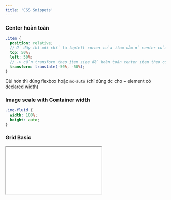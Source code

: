 ```yaml
---
title: 'CSS Snippets'
---
```


### Center hoàn toàn

```scss
.item {
  position: relative;
  // Ở đây thì mới chỉ là topleft corner của item nằm ở center của container
  top: 50%;
  left: 50%;
  // -> cần transform theo item size để hoàn toàn center item theo container
  transform: translate(-50%, -50%);
}
```

Cùi hơn thì dùng flexbox hoặc `mx-auto` (chỉ dùng dc cho ~ element có declared width)

### Image scale with Container width

```css
.img-fluid {
  width: 100%;
  height: auto;
}
```

### Grid Basic

<iframe
  src="<https://codesandbox.io/embed/css-grid-1iewhe?fontsize=12&hidenavigation=1&module=%2Fsrc%2Fstyles.css&theme=dark>"
  style={{
    width: '100%',
    height: 500,
    border: 0,
    borderRadius: 4,
    overflow: 'hidden',
  }}
  title="CSS Grid"
  allow="accelerometer; ambient-light-sensor; camera; encrypted-media; geolocation; gyroscope; hid; microphone; midi; payment; usb; vr; xr-spatial-tracking"
  sandbox="allow-forms allow-modals allow-popups allow-presentation allow-same-origin allow-scripts"
/>

### Grid 2 columns

```css
.grid {
  /* min-width = 0, max-width = 1fr, Similar to Tailwind */
  grid-template-columns: repeat(2, minmax(0, 1fr))

  /* ❌ Wrong, == minmax(auto, 1fr), so the grid item is free to resize to 0 */
  grid-template-columns: 1fr
}
```

### Width: `min-content` vs `max-content` vs `fit-content`

```css
.box {
  width: fit-content;

  /* ... is the same as ... */
  width: auto;
  min-width: min-content;
  max-width: max-content;
}
```

![Example](https://i.imgur.com/jemIV5A.png)

### Aspect ratio

```css
.product-image {
  aspect-ratio: 1/1;
}
/* Or */
.product-image {
  /* 1:1 Aspect Ratio, e.g 16:9 will have the padding-top at 56.25%  */
  padding-top: 100%;
  position: relative;
}
.product-image > img {
  position: absolute;
  top: 0;
  left: 0;
  bottom: 0;
  right: 0;
  max-height: 100%;
  margin: auto;
}
```

### Hidden & Visible element

```css
div {
  display: none;
  transition: opacity 1s ease-out;
  opacity: 0;
}
div.active {
  opacity: 1;
  display: block;
}
```

### Margin best practice for Component

```jsx
// Hardcode margin in component
const Bad = ({ children }) => <div className="mb-2">{children}</div>

// Have a `className` prop so that we can dynamic change the margin
const Good = ({ children, className }) => (
  <div className={className}>{children}</div>
)
```

### `:not(:last-of-type)` for list item

```css
li:not(:last-of-type) {
  margin-bottom: 1rem;
}
```

### Hover cho `after/before`: pseudo class đứng trước pseudo element

```css
.alo:hover::before {
  content: '';
}
```
